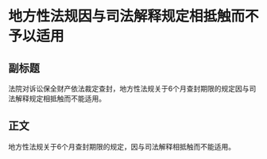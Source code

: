 # 地方性法规因与司法解释规定相抵触而不予以适用
## 副标题
法院对诉讼保全财产依法裁定查封，地方性法规关于6个月查封期限的规定因与司法解释规定相抵触而不能适用。
## 正文
地方性法规关于6个月查封期限的规定，因与司法解释相抵触而不能适用。